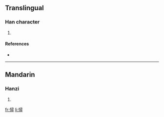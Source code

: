 ==Translingual==

===Han character===
{{Han char|rn=61|rad=心|as=12|sn=15|four=9704<sub>6</sub>|canj=心尸一戈 (PSMI)}}

# {{defn|Han|sort=心12}}

====References====
* {{Han ref|kx=0404.150|dkj=11272|hdz=42356.120|uh=61B3|ud=25011|bh=E5AB|bd=58795}}

----

==Mandarin==

===Hanzi===
{{cmn-hanzi|pin=[[tǎn]] ([[tan3]])|wg=t'an<sup>3</sup>}}

# {{defn|Mandarin|sort=心12}}

[[fr:憳]]
[[li:憳]]
